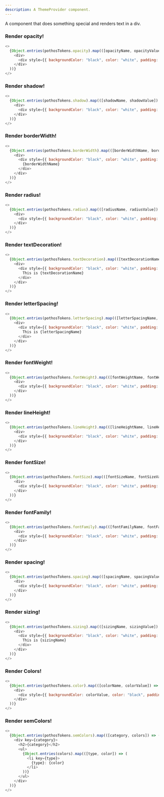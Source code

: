 ```yaml
---
description: A ThemeProvider component.
---
```



A component that does something special and renders text in a div.

### Render opacity!

```js live
<>
  {Object.entries(pothosTokens.opacity).map(([opacityName, opacityValue]) => (
    <div>
      <div style={{ backgroundColor: "black", color: "white", padding: "1rem", opacity: opacityValue }}>{opacityName}</div>
    </div>
  ))}
</>
```

### Render shadow!

```js live
<>
  {Object.entries(pothosTokens.shadow).map(([shadowName, shadowValue]) => (
    <div>
      <div style={{ backgroundColor: "black", color: "white", padding: "1rem", boxShadow: shadowValue }}>{shadowName}</div>
    </div>
  ))}
</>
```

### Render borderWidth!

```js live
<>
  {Object.entries(pothosTokens.borderWidth).map(([borderWidthName, borderWidthValue]) => (
    <div>
      <div style={{ backgroundColor: "black", color: "white", padding: "1rem", borderWidth: borderWidthValue, borderStyle: "solid" }}>
        {borderWidthName}
      </div>
    </div>
  ))}
</>
```

### Render radius!

```js live
<>
  {Object.entries(pothosTokens.radius).map(([radiusName, radiusValue]) => (
    <div>
      <div style={{ backgroundColor: "black", color: "white", padding: "1rem", borderRadius: radiusValue }}>{radiusName}</div>
    </div>
  ))}
</>
```

### Render textDecoration!

```js live
<>
  {Object.entries(pothosTokens.textDecoration).map(([textDecorationName, textDecorationValue]) => (
    <div>
      <div style={{ backgroundColor: "black", color: "white", padding: "1rem", textDecoration: textDecorationValue }}>
        This is {textDecorationName}
      </div>
    </div>
  ))}
</>
```

### Render letterSpacing!

```js live
<>
  {Object.entries(pothosTokens.letterSpacing).map(([letterSpacingName, letterSpacingValue]) => (
    <div>
      <div style={{ backgroundColor: "black", color: "white", padding: "1rem", letterSpacing: letterSpacingValue }}>
        This is {letterSpacingName}
      </div>
    </div>
  ))}
</>
```

### Render fontWeight!

```js live
<>
  {Object.entries(pothosTokens.fontWeight).map(([fontWeightName, fontWeightValue]) => (
    <div>
      <div style={{ backgroundColor: "black", color: "white", padding: "1rem", fontWeight: fontWeightValue }}>This is {fontWeightName}</div>
    </div>
  ))}
</>
```

### Render lineHeight!

```js live
<>
  {Object.entries(pothosTokens.lineHeight).map(([lineHeightName, lineHeightValue]) => (
    <div>
      <div style={{ backgroundColor: "black", color: "white", padding: "1rem", lineHeight: lineHeightValue }}>This is {lineHeightName}</div>
    </div>
  ))}
</>
```

### Render fontSize!

```js live
<>
  {Object.entries(pothosTokens.fontSize).map(([fontSizeName, fontSizeValue]) => (
    <div>
      <div style={{ backgroundColor: "black", color: "white", padding: "1rem", fontSize: fontSizeValue }}>This is {fontSizeName}</div>
    </div>
  ))}
</>
```

### Render fontFamily!

```js live
<>
  {Object.entries(pothosTokens.fontFamily).map(([fontFamilyName, fontFamilyValue]) => (
    <div>
      <div style={{ backgroundColor: "black", color: "white", padding: "1rem", fontFamily: fontFamilyValue }}>This is {fontFamilyName}</div>
    </div>
  ))}
</>
```

### Render spacing!

```js live
<>
  {Object.entries(pothosTokens.spacing).map(([spacingName, spacingValue]) => (
    <div>
      <div style={{ backgroundColor: "black", color: "white", padding: "1rem", margin: spacingValue }}>This is {spacingName}</div>
    </div>
  ))}
</>
```

### Render sizing!

```js live
<>
  {Object.entries(pothosTokens.sizing).map(([sizingName, sizingValue]) => (
    <div>
      <div style={{ backgroundColor: "black", color: "white", padding: "1rem", width: sizingValue, height: sizingValue }}>
        This is {sizingName}
      </div>
    </div>
  ))}
</>
```

### Render Colors!

```js live
<>
  {Object.entries(pothosTokens.color).map(([colorName, colorValue]) => (
    <div>
      <div style={{ backgroundColor: colorValue, color: "black", padding: "1rem" }}>{colorName}</div>
    </div>
  ))}
</>
```

### Render semColors!

```js live
<>
  {Object.entries(pothosTokens.semColors).map(([category, colors]) => (
    <div key={category}>
      <h2>{category}</h2>
      <ul>
        {Object.entries(colors).map(([type, color]) => (
          <li key={type}>
            {type}: {color}
          </li>
        ))}
      </ul>
    </div>
  ))}
</>
```
